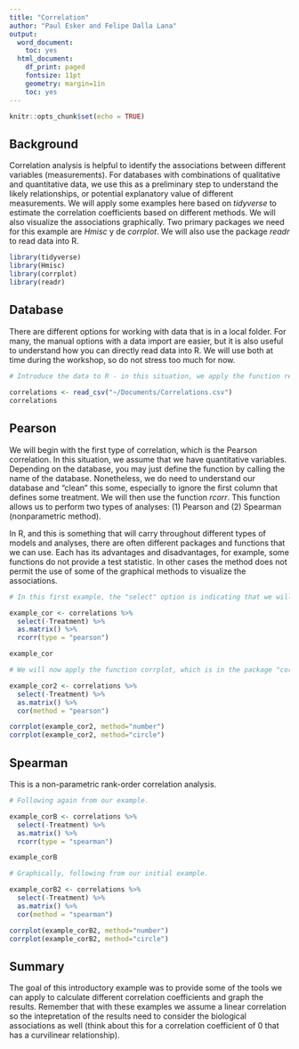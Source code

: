 ```yaml
---
title: "Correlation"
author: "Paul Esker and Felipe Dalla Lana"
output:
  word_document:
    toc: yes
  html_document:
    df_print: paged
    fontsize: 11pt
    geometry: margin=1in
    toc: yes
---
```


```r
knitr::opts_chunk$set(echo = TRUE)
```

## Background

Correlation analysis is helpful to identify the associations between different variables (measurements). For databases with combinations of qualitative and quantitative data, we use this as a preliminary step to understand the likely relationships, or potential explanatory value of different measurements. We will apply some examples here based on *tidyverse* to estimate the correlation coefficients based on different methods. We will also visualize the associations graphically. Two primary packages we need for this example are *Hmisc* y de *corrplot*. We will also use the package *readr* to read data into R.


```r

library(tidyverse)
library(Hmisc)
library(corrplot)
library(readr)

```

## Database

There are different options for working with data that is in a local folder. For many, the manual options with a data import are easier, but it is also useful to understand how you can directly read data into R. We will use both at time during the workshop, so do not stress too much for now.

```r

# Introduce the data to R - in this situation, we apply the function read_csv the most important item is to know the physical location of the file. In this example, I mainain a copy in Documents folder on my Mac
  
correlations <- read_csv("~/Documents/Correlations.csv")
correlations

```

## Pearson

We will begin with the first type of correlation, which is the Pearson correlation. In this situation, we assume that we have quantitative variables. Depending on the database, you may just define the function by calling the name of the database. Nonetheless, we do need to understand our database and "clean" this some, especially to ignore the first column that defines some treatment. We will then use the function *rcorr*. This function allows us to perform two types of analyses: (1) Pearson and (2) Spearman (nonparametric method).

In R, and this is something that will carry throughout different types of models and analyses, there are often different packages and functions that we can use. Each has its advantages and disadvantages, for example, some functions do not provide a test statistic. In other cases the method does not permit the use of some of the graphical methods to visualize the associations. 


```r

# In this first example, the "select" option is indicating that we will use all columns except the first one, which is for treatment

example_cor <- correlations %>% 
  select(-Treatment) %>%
  as.matrix() %>%
  rcorr(type = "pearson")

example_cor

# We will now apply the function corrplot, which is in the package "corrplot" to look at the associations

example_cor2 <- correlations %>% 
  select(-Treatment) %>%
  as.matrix() %>%
  cor(method = "pearson")

corrplot(example_cor2, method="number")
corrplot(example_cor2, method="circle")

```

## Spearman

This is a non-parametric rank-order correlation analysis. 

```r

# Following again from our example.

example_corB <- correlations %>% 
  select(-Treatment) %>%
  as.matrix() %>%
  rcorr(type = "spearman")

example_corB

# Graphically, following from our initial example.

example_corB2 <- correlations %>% 
  select(-Treatment) %>%
  as.matrix() %>%
  cor(method = "spearman")

corrplot(example_corB2, method="number")
corrplot(example_corB2, method="circle")

```

## Summary

The goal of this introductory example was to provide some of the tools we can apply to calculate different correlation coefficients and graph the results. Remember that with these examples we assume a linear correlation so the intepretation of the results need to consider the biological associations as well (think about this for a correlation coefficient of 0 that has a curvilinear relationship).

